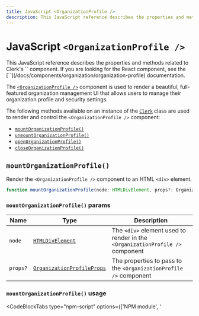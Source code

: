 ---
title: JavaScript <OrganizationProfile />
description: This JavaScript reference describes the properties and methods related to Clerk's <OrganizationProfile /> component.
---

# JavaScript `<OrganizationProfile />`

<Callout type="warning">
  This JavaScript reference describes the properties and methods related to Clerk's `<OrganizationProfile />` component. If you are looking for the React component, see the [`<OrganizationProfile />`](/docs/components/organization/organization-profile) documentation.
</Callout>

<Images alt="Organization Profile Example" width={1024} height={548} src="/docs/images/ui-components/component-org_profile.svg" />

The [`<OrganizationProfile />`](/docs/components/organization/organization-profile) component is used to render a beautiful, full-featured organization management UI that allows users to manage their organization profile and security settings.

The following methods available on an instance of the [`Clerk`](/docs/references/javascript/clerk/clerk) class are used to render and control the `<OrganizationProfile />` component:

- [`mountOrganizationProfile()`](#mount-organization-profile)
- [`unmountOrganizationProfile()`](#unmount-organization-profile)
- [`openOrganizationProfile()`](#open-organization-profile)
- [`closeOrganizationProfile()`](#close-organization-profile)

## `mountOrganizationProfile()`

Render the `<OrganizationProfile />` component to an HTML `<div>` element.

```typescript
function mountOrganizationProfile(node: HTMLDivElement, props?: OrganizationProfileProps): void;
```

### `mountOrganizationProfile()` params

| Name | Type | Description |
| --- | --- | --- |
| `node` | [`HTMLDivElement`](https://developer.mozilla.org/en-US/docs/Web/API/HTMLDivElement) | The `<div>` element used to render in the `<OrganizationProfile />` component |
| `props?` | [`OrganizationProfileProps`](#organization-profile-props) | The properties to pass to the `<OrganizationProfile />` component |

### `mountOrganizationProfile()` usage

<InjectKeys>

<CodeBlockTabs type="npm-script" options={['NPM module', '<script>']}>
  ```js filename="main.js" {14}
  import Clerk from '@clerk/clerk-js';

  // Initialize Clerk with your Clerk publishable key
  const clerk = new Clerk('{{pub_key}}');
  await clerk.load();

  document.getElementById("app").innerHTML = `
    <div id="organization-profile"></div>
  `;

  const orgProfileDiv =
    document.getElementById("organization-profile");

  clerk.mountOrganizationProfile(orgProfileDiv);
  ```

  ```html filename="index.html" {11}
  <!-- Add a <div id="organization-profile"> element to your HTML -->
  <div id="organization-profile"></div>

  <script>
    window.addEventListener("load", async function () {
      await Clerk.load();

      const orgProfileDiv =
        document.getElementById('organization-profile');

      Clerk.mountOrganizationProfile(orgProfileDiv);
    });
  </script>
  ```
</CodeBlockTabs>

</InjectKeys>

## `unmountOrganizationProfile()`

Unmount and run cleanup on an existing `<OrganizationProfile />` component instance.

```typescript
function unmountOrganizationProfile(node: HTMLDivElement): void;
```

### `unmountOrganizationProfile()` params

| Name | Type | Description |
| --- | --- | --- |
| `node` | [`HTMLDivElement`](https://developer.mozilla.org/en-US/docs/Web/API/HTMLDivElement) | The container `<div>` element with a rendered `<OrganizationProfile />` component instance. |

### `unmountOrganizationProfile()` usage

<InjectKeys>

<CodeBlockTabs type="npm-script" options={['NPM module', '<script>']}>
  ```js filename="main.js" {18}
  import Clerk from '@clerk/clerk-js';

  // Initialize Clerk with your Clerk publishable key
  const clerk = new Clerk('{{pub_key}}');
  await clerk.load();

  document.getElementById('app').innerHTML = `
    <div id="organization-profile"></div>
  `

  const orgProfileDiv =
    document.getElementById('organization-profile');

  clerk.mountOrganizationProfile(orgProfileDiv);

  // ...

  clerk.unmountOrganizationProfile(orgProfileDiv);
  ```

  ```html filename="index.html" {15}
  <!-- Add a <div id="organization-profile"> element to your HTML -->
  <div id="organization-profile"></div>

  <script>
    window.addEventListener("load", async function () {
      await Clerk.load();

      const orgProfileDiv =
        document.getElementById('organization-profile');

      Clerk.mountOrganizationProfile(orgProfileDiv);

      // ...

      Clerk.unmountOrganizationProfile(orgProfileDiv);
    });
  </script>
  ```
</CodeBlockTabs>

</InjectKeys>

## `openOrganizationProfile()`

Opens the `<OrganizationProfile />` component as an overlay at the root of your HTML `body` element.

```typescript
function openOrganizationProfile(props?: OrganizationProfileProps): void;
```

### `openOrganizationProfile()` params

| Name | Type | Description |
| --- | --- | --- |
| `props?` | [`OrganizationProfileProps`](#organization-profile-props) | The properties to pass to the `<OrganizationProfile />` component |

### `openOrganizationProfile()` usage

<InjectKeys>

<CodeBlockTabs type="npm-script" options={['NPM module', '<script>']}>
  ```js filename="main.js" {14}
  import Clerk from '@clerk/clerk-js';

  // Initialize Clerk with your Clerk publishable key
  const clerk = new Clerk('{{pub_key}}');
  await clerk.load();

  document.getElementById('app').innerHTML = `
    <div id="organization-profile"></div>
  `

  const orgProfileDiv =
    document.getElementById('organization-profile');

  clerk.openOrganizationProfile(orgProfileDiv);
  ```

  ```html filename="index.html" {11}
  <!-- Add a <div id="organization-profile"> element to your HTML -->
  <div id="organization-profile"></div>

  <script>
    window.addEventListener("load", async function () {
      await Clerk.load();

      const orgProfileDiv =
        document.getElementById('organization-profile');

      Clerk.openOrganizationProfile(orgProfileDiv);
    });
  </script>
  ```
</CodeBlockTabs>

</InjectKeys>

## `closeOrganizationProfile()`

Closes the organization profile overlay.

```typescript
function closeOrganizationProfile(): void;
```

### `closeOrganizationProfile()` usage

<InjectKeys>

<CodeBlockTabs type="npm-script" options={['NPM module', '<script>']}>
  ```js filename="main.js" {14}
  import Clerk from '@clerk/clerk-js';

  // Initialize Clerk with your Clerk publishable key
  const clerk = new Clerk('{{pub_key}}');
  await clerk.load();

  document.getElementById('app').innerHTML = `
    <div id="organization-profile"></div>
  `

  const orgProfileDiv =
    document.getElementById('organization-profile');

  clerk.closeOrganizationProfile(orgProfileDiv);
  ```

  ```html filename="index.html" {11}
  <!-- Add a <div id="organization-profile"> element to your HTML -->
  <div id="organization-profile"></div>

  <script>
    window.addEventListener("load", async function () {
      await Clerk.load();

      const orgProfileDiv =
        document.getElementById('organization-profile');

      Clerk.closeOrganizationProfile(orgProfileDiv);
    });
  </script>
  ```
</CodeBlockTabs>

</InjectKeys>

## `OrganizationProfileProps`

All props below are optional.

| Name | Type | Description |
| --- | --- | --- |
| `afterLeaveOrganizationUrl` | `string` | Full URL or path to navigate after leaving an organization. |
| `routing` | `'hash' \| 'path' \| 'virtual'` | The routing strategy for your pages. |
| `path` | `string` | The path where the component is mounted when path-based routing is used.<br/>For example: `/organization-profile`.<br />This prop is ignored in hash-based routing. |
| `appearance` | [`Appearance`](/docs/components/customization/overview) | Optional object to style your components. Will only affect [Clerk Components](/docs/components/overview) and not [Account Portal](/docs/account-portal/overview) pages. |
| `customPages` | [`CustomPage[]`](/docs/references/javascript/types/custom-page) | An array of custom pages to add to the organization profile. |

## How to customize the `<OrganizationProfile />` component

To learn about how to customize Clerk components, see the [customization documentation](/docs/components/customization/overview).

In addition, you also can add custom pages and links to the navigation sidebar of the `<OrganizationProfile />` component. See the example below:

<InjectKeys>

<CodeBlockTabs type="npm-script" options={['NPM module', '<script>']}>
  ```js filename="main.js"
  import Clerk from '@clerk/clerk-js';

  const clerk = new Clerk('{{pub_key}}');
  await clerk.load();

  clerk.openOrganizationProfile({
    customPages: [
      {
        url: "custom-page",
        label: "Custom Page",
        mountIcon: (el) => {
            el.innerHTML = "👋";
        },
        unmountIcon: (el) => {
            el.innerHTML = "";
        },
        mount: (el) => {
            el.innerHTML = `
              <h1><b>Custom Page</b></h1>
              <p>This is the content of the custom page.</p>
              `;
        },
        unmount: (el) => {
            el.innerHTML = "";
        },
      },
      {
        url: "/other-page",
        label: "Other Page",
        mountIcon: (el) => {
            el.innerHTML = "🌐";
        },
        unmountIcon: (el) => {
            el.innerHTML = "";
        },
      }
    ]
  });
  ```

  ```html filename="index.html"
  <script>
    window.addEventListener('load', async function () {
      await Clerk.load();

      Clerk.openOrganizationProfile({
        customPages: [
          {
            url: "custom-page",
            label: "Custom Page",
            mountIcon: (el) => {
              el.innerHTML = "👋";
            },
            unmountIcon: (el) => {
              el.innerHTML = "";
            },
            mount: (el) => {
              el.innerHTML = `
                <h1><b>Custom Page</b></h1>
                <p>This is the content of the custom page.</p>
              `;
            },
            unmount: (el) => {
              el.innerHTML = "";
            },
          },
          {
            url: "/other-page",
            label: "Other Page",
            mountIcon: (el) => {
              el.innerHTML = "🌐";
            },
            unmountIcon: (el) => {
              el.innerHTML = "";
            },
          }
        ]
      });
    });
  </script>
  ```
</CodeBlockTabs>

</InjectKeys>
